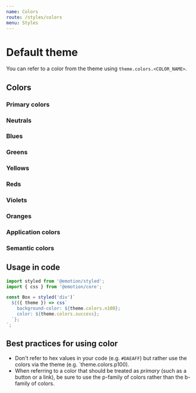 ```yaml
---
name: Colors
route: /styles/colors
menu: Styles
---
```



# Default theme

You can refer to a color from the theme using `theme.colors.<COLOR_NAME>`.

## Colors

### Primary colors

<Swatch colorName="p100"/>
<Swatch colorName="p200"/>
<Swatch colorName="p300"/>
<Swatch colorName="p400"/>
<Swatch colorName="p500"/>
<Swatch colorName="p700"/>
<Swatch colorName="p900"/>

### Neutrals

<Swatch colorName="n100"/>
<Swatch colorName="n200"/>
<Swatch colorName="n300"/>
<Swatch colorName="n500"/>
<Swatch colorName="n700"/>
<Swatch colorName="n800"/>
<Swatch colorName="n900"/>

### Blues

<Swatch colorName="b100"/>
<Swatch colorName="b200"/>
<Swatch colorName="b300"/>
<Swatch colorName="b400"/>
<Swatch colorName="b500"/>
<Swatch colorName="b700"/>
<Swatch colorName="b900"/>

### Greens

<Swatch colorName="g100"/>
<Swatch colorName="g200"/>
<Swatch colorName="g300"/>
<Swatch colorName="g500"/>
<Swatch colorName="g700"/>
<Swatch colorName="g900"/>

### Yellows

<Swatch colorName="y100"/>
<Swatch colorName="y200"/>
<Swatch colorName="y300"/>
<Swatch colorName="y500"/>
<Swatch colorName="y700"/>
<Swatch colorName="y900"/>

### Reds

<Swatch colorName="r100"/>
<Swatch colorName="r300"/>
<Swatch colorName="r500"/>
<Swatch colorName="r700"/>
<Swatch colorName="r900"/>

### Violets

<Swatch colorName="v100"/>
<Swatch colorName="v200"/>
<Swatch colorName="v300"/>
<Swatch colorName="v500"/>
<Swatch colorName="v700"/>
<Swatch colorName="v900"/>

### Oranges

<Swatch colorName="o100"/>
<Swatch colorName="o200"/>
<Swatch colorName="o300"/>
<Swatch colorName="o500"/>
<Swatch colorName="o700"/>
<Swatch colorName="o900"/>

### Application colors

<Swatch colorName="bodyBg"/>
<Swatch colorName="bodyColor"/>
<Swatch colorName="shadow"/>

### Semantic colors

<Swatch colorName="danger"/>
<Swatch colorName="success"/>
<Swatch colorName="warning"/>

## Usage in code

```javascript
import styled from '@emotion/styled';
import { css } from '@emotion/core';

const Box = styled('div')`
  ${({ theme }) => css`
    background-color: ${theme.colors.n100};
    color: ${theme.colors.success};
  `};
`;
```

## Best practices for using color

- Don't refer to hex values in your code (e.g. `#DAEAFF`) but rather use the
  colors via the theme (e.g. `theme.colors.p100).
- When referring to a color that should be treated as _primary_ (such as a
  button or a link), be sure to use the p-family of colors rather than
  the b-family of colors.
